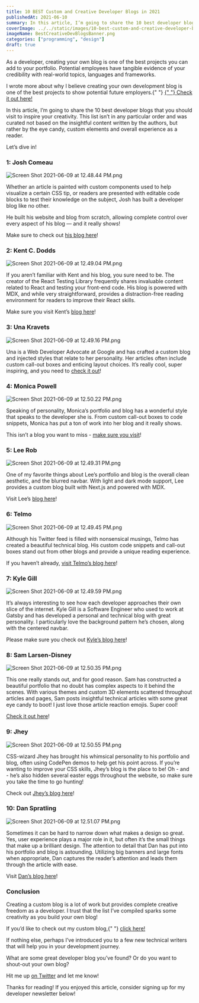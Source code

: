 ```yaml
---
title: 10 BEST Custom and Creative Developer Blogs in 2021
publishedAt: 2021-06-10
summary: In this article, I’m going to share the 10 best developer blogs that you should visit to inspire your creativity.
coverImage: ../../static/images/10-best-custom-and-creative-developer-blogs-in-2021/BestCreativeDevBlogsBanner.png
imageName: BestCreativeDevBlogsBanner.png
categories: ["programming", "design"]
draft: true
---
```


As a developer, creating your own blog is one of the best projects you can add to your portfolio. Potential employees have tangible evidence of your credibility with real-world topics, languages and frameworks.

<Infoquote>
  I wrote more about why I believe creating your own development blog is one of
  the best projects to show potential future employers.{" "}
  <a
    href="https://braydoncoyer.dev/blog/why-every-developer-should-build-their-own-blog/"
    target="_blank"
  >
    {" "}
    Check it out here!
  </a>
</Infoquote>

In this article, I’m going to share the 10 best developer blogs that you should visit to inspire your creativity. This list isn’t in any particular order and was curated not based on the insightful content written by the authors, but rather by the eye candy, custom elements and overall experience as a reader.

Let’s dive in!

### 1: Josh Comeau

![Screen Shot 2021-06-09 at 12.48.44 PM.png](https://res.craft.do/user/full/2f1f2003-c717-014a-0ff0-8172b22b7eda/doc/C7E4A85E-8A57-49FB-AB08-B9269B84D9E2/933464E7-98F9-4CFA-A3CE-02D7AF6AB623_2/Screen%20Shot%202021-06-09%20at%2012.48.44%20PM.png)

Whether an article is painted with custom components used to help visualize a certain CSS tip, or readers are presented with editable code blocks to test their knowledge on the subject, Josh has built a developer blog like no other.

He built his website and blog from scratch, allowing complete control over every aspect of his blog — and it really shows!

Make sure to check out [his blog here](https://www.joshwcomeau.com/latest/)!

### 2: Kent C. Dodds

![Screen Shot 2021-06-09 at 12.49.04 PM.png](https://res.craft.do/user/full/2f1f2003-c717-014a-0ff0-8172b22b7eda/doc/C7E4A85E-8A57-49FB-AB08-B9269B84D9E2/1D8A4E78-880B-410A-AF4D-30D2F9B42B00_2/Screen%20Shot%202021-06-09%20at%2012.49.04%20PM.png)

If you aren’t familiar with Kent and his blog, you sure need to be. The creator of the React Testing Library frequently shares invaluable content related to React and testing your front-end code. His blog is powered with MDX, and while very straightforward, provides a distraction-free reading environment for readers to improve their React skills.

Make sure you visit Kent’s [blog here](https://kentcdodds.com/blog/)!

### 3: Una Kravets

![Screen Shot 2021-06-09 at 12.49.16 PM.png](https://res.craft.do/user/full/2f1f2003-c717-014a-0ff0-8172b22b7eda/doc/C7E4A85E-8A57-49FB-AB08-B9269B84D9E2/BC887968-A29F-41C4-BFEA-A56010C5F7A9_2/Screen%20Shot%202021-06-09%20at%2012.49.16%20PM.png)

Una is a Web Developer Advocate at Google and has crafted a custom blog and injected styles that relate to her personality. Her articles often include custom call-out boxes and enticing layout choices. It’s really cool, super inspiring, and you need to [check it out](https://una.im/archive/)!

### 4: Monica Powell

![Screen Shot 2021-06-09 at 12.50.22 PM.png](https://res.craft.do/user/full/2f1f2003-c717-014a-0ff0-8172b22b7eda/doc/C7E4A85E-8A57-49FB-AB08-B9269B84D9E2/3BF1D5BF-81FB-43B4-A09F-DBE2A76C40CC_2/Screen%20Shot%202021-06-09%20at%2012.50.22%20PM.png)

Speaking of personality, Monica’s portfolio and blog has a wonderful style that speaks to the developer she is. From custom call-out boxes to code snippets, Monica has put a ton of work into her blog and it really shows.

This isn’t a blog you want to miss - [make sure you visit](https://aboutmonica.com/writing)!

### 5: Lee Rob

![Screen Shot 2021-06-09 at 12.49.31 PM.png](https://res.craft.do/user/full/2f1f2003-c717-014a-0ff0-8172b22b7eda/doc/C7E4A85E-8A57-49FB-AB08-B9269B84D9E2/267A82E0-77B0-4587-9903-C60D1E3CB8B7_2/Screen%20Shot%202021-06-09%20at%2012.49.31%20PM.png)

One of my favorite things about Lee’s portfolio and blog is the overall clean aesthetic, and the blurred navbar. With light and dark mode support, Lee provides a custom blog built with Next.js and powered with MDX.

Visit Lee’s [blog here](https://leerob.io/blog)!

### 6: Telmo

![Screen Shot 2021-06-09 at 12.49.45 PM.png](https://res.craft.do/user/full/2f1f2003-c717-014a-0ff0-8172b22b7eda/doc/C7E4A85E-8A57-49FB-AB08-B9269B84D9E2/8463F035-060A-4EA4-8B46-4DAC231139B4_2/Screen%20Shot%202021-06-09%20at%2012.49.45%20PM.png)

Although his Twitter feed is filled with nonsensical musings, Telmo has created a beautiful technical blog. His custom code snippets and call-out boxes stand out from other blogs and provide a unique reading experience.

If you haven’t already, [visit Telmo’s blog here](https://telmo.is/)!

### 7: Kyle Gill

![Screen Shot 2021-06-09 at 12.49.59 PM.png](https://res.craft.do/user/full/2f1f2003-c717-014a-0ff0-8172b22b7eda/doc/C7E4A85E-8A57-49FB-AB08-B9269B84D9E2/84F06D50-91FE-4AFD-8088-2AA657403E77_2/Screen%20Shot%202021-06-09%20at%2012.49.59%20PM.png)

It’s always interesting to see how each developer approaches their own slice of the internet. Kyle Gill is a Software Engineer who used to work at Gatsby and has developed a personal and technical blog with great personality. I particularly love the background pattern he’s chosen, along with the centered navbar.

Please make sure you check out [Kyle’s blog here](https://kylegill.com/essays)!

### 8: Sam Larsen-Disney

![Screen Shot 2021-06-09 at 12.50.35 PM.png](https://res.craft.do/user/full/2f1f2003-c717-014a-0ff0-8172b22b7eda/doc/C7E4A85E-8A57-49FB-AB08-B9269B84D9E2/676536CE-3952-44B8-AFA7-F1CD4CCB6767_2/Screen%20Shot%202021-06-09%20at%2012.50.35%20PM.png)

This one really stands out, and for good reason. Sam has constructed a beautiful portfolio that no doubt has complex aspects to it behind the scenes. With various themes and custom 3D elements scattered throughout articles and pages, Sam posts insightful technical articles with some great eye candy to boot! I just love those article reaction emojis. Super cool!

[Check it out here](https://sld.codes/articles)!

### 9: Jhey

![Screen Shot 2021-06-09 at 12.50.55 PM.png](https://res.craft.do/user/full/2f1f2003-c717-014a-0ff0-8172b22b7eda/doc/C7E4A85E-8A57-49FB-AB08-B9269B84D9E2/B1426050-9BF7-42B7-A0A3-749BDFF12058_2/Screen%20Shot%202021-06-09%20at%2012.50.55%20PM.png)

CSS-wizard Jhey has brought his whimsical personality to his portfolio and blog, often using CodePen demos to help get his point across. If you’re wanting to improve your CSS skills, Jhey’s blog is the place to be! Oh - and - he’s also hidden several easter eggs throughout the website, so make sure you take the time to go hunting!

Check out [Jhey’s blog here](https://jhey.dev/writing/)!

### 10: Dan Spratling

![Screen Shot 2021-06-09 at 12.51.07 PM.png](https://res.craft.do/user/full/2f1f2003-c717-014a-0ff0-8172b22b7eda/doc/C7E4A85E-8A57-49FB-AB08-B9269B84D9E2/54EA0A8D-7AA2-4912-BB07-A5D161A10913_2/Screen%20Shot%202021-06-09%20at%2012.51.07%20PM.png)

Sometimes it can be hard to narrow down what makes a design so great. Yes, user experience plays a major role in it, but often it’s the small things that make up a brilliant design. The attention to detail that Dan has put into his portfolio and blog is astounding. Utilizing big banners and large fonts when appropriate, Dan captures the reader’s attention and leads them through the article with ease.

Visit [Dan’s blog here](https://danspratling.dev/blog)!

### Conclusion

Creating a custom blog is a lot of work but provides complete creative freedom as a developer. I trust that the list I’ve compiled sparks some creativity as you build your own blog!

<Announcementquote>
  If you’d like to check out my custom blog,{" "}
  <a href="http://braydoncoyer.dev/blog" target="_blank">
    click here!
  </a>
</Announcementquote>

If nothing else, perhaps I’ve introduced you to a few new technical writers that will help you in your development journey.

What are some great developer blog you’ve found? Or do you want to shout-out your own blog?

Hit me up [on Twitter]() and let me know!

Thanks for reading! If you enjoyed this article, consider signing up for my developer newsletter below!
